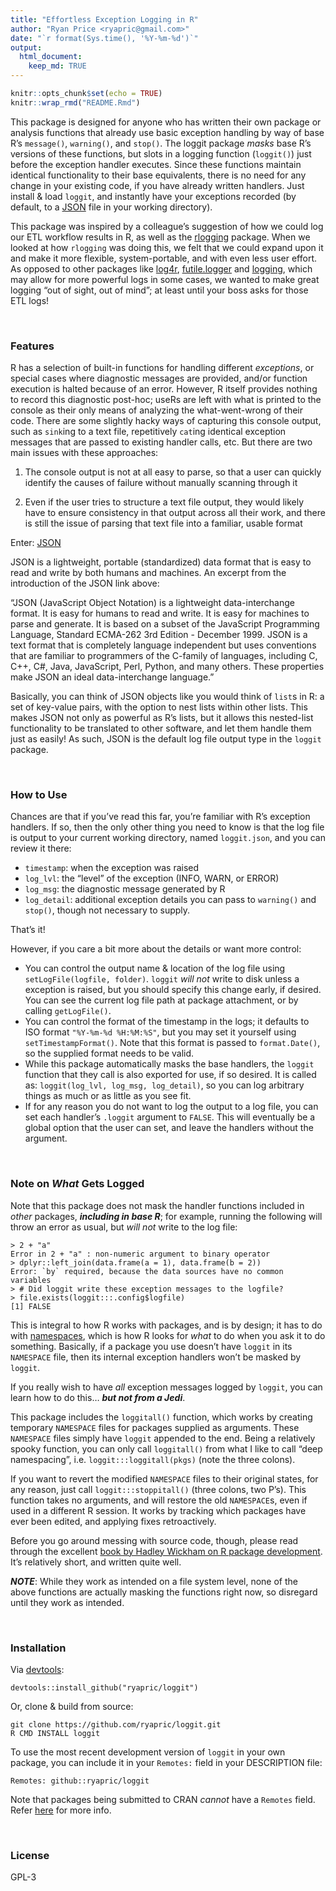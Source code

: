 ```yaml
---
title: "Effortless Exception Logging in R"
author: "Ryan Price <ryapric@gmail.com>"
date: "`r format(Sys.time(), '%Y-%m-%d')`"
output:
  html_document:
    keep_md: TRUE
---
```


```r
knitr::opts_chunk$set(echo = TRUE)
knitr::wrap_rmd("README.Rmd")
```

This package is designed for anyone who has written their own package or
analysis functions that already use basic exception handling by way of base R's
`message()`, `warning()`, and `stop()`. The loggit package *masks* base R's
versions of these functions, but slots in a logging function (`loggit()`) just
before the exception handler executes. Since these functions maintain
identical functionality to their base equivalents, there is no need for any
change in your existing code, if you have already written handlers. Just
install & load `loggit`, and instantly have your exceptions recorded (by
default, to a [JSON](https://www.json.org/) file in your working directory).

This package was inspired by a colleague's suggestion of how we could log our
ETL workflow results in R, as well as the
[rlogging](https://github.com/mjkallen/rlogging) package. When we looked at how
`rlogging` was doing this, we felt that we could expand upon it and make it
more flexible, system-portable, and with even less user effort. As opposed to
other packages like [log4r](http://cran.r-project.org/package=log4r),
[futile.logger](http://cran.r-project.org/package=futile.logger) and
[logging](http://cran.r-project.org/package=logging), which may allow for more
powerful logs in some cases, we wanted to make great logging "out of sight, out
of mind"; at least until your boss asks for those ETL logs!

<br>

### Features

R has a selection of built-in functions for handling different *exceptions*, or
special cases where diagnostic messages are provided, and/or function execution
is halted because of an error. However, R itself provides nothing to record
this diagnostic post-hoc; useRs are left with what is printed to the console as
their only means of analyzing the what-went-wrong of their code. There are some
slightly hacky ways of capturing this console output, such as `sink`ing to a
text file, repetitively `cat`ing identical exception messages that are passed
to existing handler calls, etc. But there are two main issues with these
approaches:

1. The console output is not at all easy to parse, so that a user can quickly
identify the causes of failure without manually scanning through it

2. Even if the user tries to structure a text file output, they would likely
have to ensure consistency in that output across all their work, and there is
still the issue of parsing that text file into a familiar, usable format

Enter: [JSON](https://www.json.org/)

JSON is a lightweight, portable (standardized) data format that is easy to read
and write by both humans and machines. An excerpt from the introduction of the
JSON link above:

"JSON (JavaScript Object Notation) is a lightweight data-interchange format. It
is easy for humans to read and write. It is easy for machines to parse and
generate. It is based on a subset of the JavaScript Programming Language,
Standard ECMA-262 3rd Edition - December 1999. JSON is a text format that is
completely language independent but uses conventions that are familiar to
programmers of the C-family of languages, including C, C++, C#, Java,
JavaScript, Perl, Python, and many others. These properties make JSON an ideal
data-interchange language."

Basically, you can think of JSON objects like you would think of `list`s in R:
a set of key-value pairs, with the option to nest lists within other lists.
This makes JSON not only as powerful as R's lists, but it allows this
nested-list functionality to be translated to other software, and let them
handle them just as easily! As such, JSON is the default log file output type
in the `loggit` package.

<br>

### How to Use

Chances are that if you've read this far, you're familiar with R's exception
handlers. If so, then the only other thing you need to know is that the log
file is output to your current working directory, named `loggit.json`, and you
can review it there:

* `timestamp`: when the exception was raised
* `log_lvl`: the "level" of the exception (INFO, WARN, or ERROR)
* `log_msg`: the diagnostic message generated by R
* `log_detail`: additional exception details you can pass to `warning()` and
    `stop()`, though not necessary to supply.

That's it!

However, if you care a bit more about the details or want more control:

* You can control the output name & location of the log file using
    `setLogFile(logfile, folder)`. `loggit` *will not* write to disk unless a exception
    is raised, but you should specify this change early, if desired. You can see the
    current log file path at package attachment, or by calling `getLogFile()`.
* You can control the format of the timestamp in the logs; it defaults to ISO
    format `"%Y-%m-%d %H:%M:%S"`, but you may set it yourself using
    `setTimestampFormat()`. Note that this format is passed to `format.Date()`,
    so the supplied format needs to be valid.
* While this package automatically masks the base handlers, the `loggit` function
    that they call is also exported for use, if so desired. It is called as:
    `loggit(log_lvl, log_msg, log_detail)`, so you can log arbitrary things as
    much or as little as you see fit.
* If for any reason you do not want to log the output to a log file, you can
    set each handler's `.loggit` argument to `FALSE`. This will eventually be a
    global option that the user can set, and leave the handlers without the
    argument.

<br>

### Note on *What* Gets Logged

Note that this package does not mask the handler functions included in *other*
packages, _**including in base R**_; for example, running the following will
throw an error as usual, but *will not* write to the log file:

    > 2 + "a"
    Error in 2 + "a" : non-numeric argument to binary operator
    > dplyr::left_join(data.frame(a = 1), data.frame(b = 2))
    Error: `by` required, because the data sources have no common variables
    > # Did loggit write these exception messages to the logfile?
    > file.exists(loggit:::.config$logfile)
    [1] FALSE

This is integral to how R works with packages, and is by design; it has to do
with [namespaces](http://r-pkgs.had.co.nz/namespace.html), which is how R looks
for *what* to do when you ask it to do something. Basically, if a package you
use doesn't have `loggit` in its `NAMESPACE` file, then its internal exception
handlers won't be masked by `loggit`.

If you really wish to have *all* exception messages logged by `loggit`, you can
learn how to do this... _**but not from a Jedi**_.

This package includes the `loggitall()` function, which works by creating
temporary `NAMESPACE` files for packages supplied as arguments. These
`NAMESPACE` files simply have `loggit` appended to the end. Being a relatively
spooky function, you can only call `loggitall()` from what I like to call "deep
namespacing", i.e. `loggit:::loggitall(pkgs)` (note the three colons).

If you want to revert the modified `NAMESPACE` files to their original states,
for any reason, just call `loggit:::stoppitall()` (three colons, two P's). This
function takes no arguments, and will restore the old `NAMESPACE`s, even if
used in a different R session. It works by tracking which packages have ever
been edited, and applying fixes retroactively.

Before you go around messing with source code, though, please read through the
excellent [book by Hadley Wickham on R package
development](http://r-pkgs.had.co.nz/). It's relatively short, and written
quite well.

_**NOTE**_: While they work as intended on a file system level, none of the
above functions are actually masking the functions right now, so disregard
until they work as intended.

<br>

### Installation

  Via [devtools](https://github.com/hadley/devtools):

    devtools::install_github("ryapric/loggit")

  Or, clone & build from source:

    git clone https://github.com/ryapric/loggit.git
    R CMD INSTALL loggit

To use the most recent development version of `loggit` in your own package, you
can include it in your `Remotes:` field in your DESCRIPTION file:

    Remotes: github::ryapric/loggit

Note that packages being submitted to CRAN *cannot* have a `Remotes` field.
Refer
[here](https://cran.r-project.org/web/packages/devtools/vignettes/dependencies.html)
for more info.

<br>

### License

GPL-3
